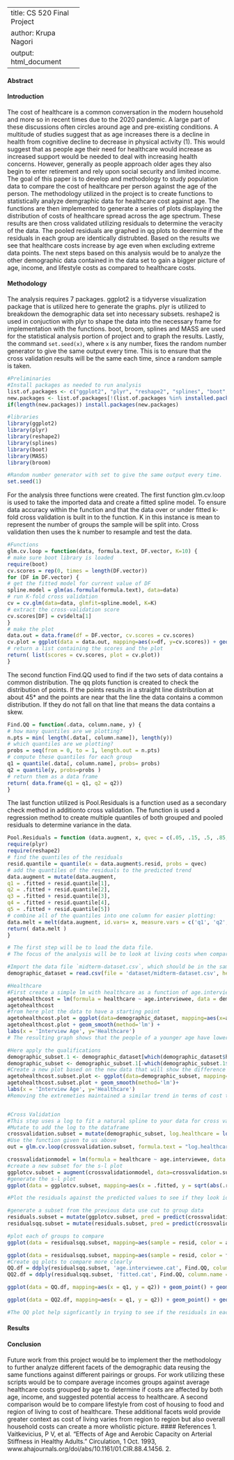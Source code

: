 <style>
 td {
  width: 150px;
}
</style>
---
title: CS 520 Final Project
author: Krupa Nagori
output: html_document
---
#### Abstract
#### Introduction
  The cost of healthcare is a common conversation in the modern household and more so in recent times due to the 2020 pandemic. A large part of these discussions often circles around age and pre-existing conditions. A multitude of studies suggest that as age increases there is a decline in health from cognitive decline to decrease in physical activity (1). This would suggest that as people age their need for healthcare would increase as increased support would be needed to deal with increasing health concerns. However, generally as people approach older ages they also begin to enter retirement and rely upon social security and limited income. The goal of this paper is to develop and methodology to study population data to compare the cost of healthcare per person against the age of the person. 
  The methodology utilized in the project is to create functions to statistically analyze demgraphic data for healthcare cost against age. The functions are then implemented to generate a series of plots displaying the distribution of costs of healthcare spread across the age spectrum. These results are then cross validated utilizing residuals to determine the veracity of the data. The pooled residuals are graphed in qq plots to deermine if the residuals in each group are identically distrubted. Based on the results we see that healthcare costs increase by age even when excluding extreme data points. 
  The next steps based on this analysis would be to analyze the other demographic data contained in the data set to gain a bigger picture of age, income, and lifestyle costs as compared to healthcare costs. 

#### Methodology
The analysis requires 7 packages. ggplot2 is a tidyverse visualization package that is utilized here to generate the graphs. plyr is utilized to breakdown the demographic data set into necessary subsets. reshape2 is used in conjuction with plyr to shape the data into the necessary frame for implementation with the functions. boot, broom, splines and MASS are used for the statistical analysis portion of project and to graph the results. Lastly, the command `set.seed(x)`, where `x` is any number, fixes the random number generator to give the same output every time. This is to ensure that the cross validation results will be the same each time, since a random sample is taken.

```r
#Preliminaries
#Install packages as needed to run analysis
list.of.packages <- c("ggplot2", "plyr", "reshape2", "splines", "boot", "MASS", "broom")
new.packages <- list.of.packages[!(list.of.packages %in% installed.packages()[,"Package"])]
if(length(new.packages)) install.packages(new.packages)

#libraries
library(ggplot2)
library(plyr)
library(reshape2)
library(splines)
library(boot)
library(MASS)
library(broom)

#Random number generator with set to give the same output every time.
set.seed(1)
```
For the analysis three functions were created. The first function glm.cv.loop is used to take the imported data and create a fitted spline model. To ensure data accuracy within the function and that the data over or under fitted k-fold cross validation is built in to the function. K in this instance is mean to represent the number of groups the sample will be split into. Cross validation then uses the k number to resample and test the data. 
```r
#Functions
glm.cv.loop = function(data, formula.text, DF.vector, K=10) {
# make sure boot library is loaded
require(boot) 
cv.scores = rep(0, times = length(DF.vector))
for (DF in DF.vector) {
# get the fitted model for current value of DF
spline.model = glm(as.formula(formula.text), data=data)
# run K-fold cross validation 
cv = cv.glm(data=data, glmfit=spline.model, K=K)
# extract the cross-validation score
cv.scores[DF] = cv$delta[1]
}
# make the plot
data.out = data.frame(df = DF.vector, cv.scores = cv.scores)
cv.plot = ggplot(data = data.out, mapping=aes(x=df, y=cv.scores)) + geom_point() + labs(x='df', title='Cross Validation Scores')
# return a list containing the scores and the plot
return( list(scores = cv.scores, plot = cv.plot))
}  
```
The second function Find.QQ used to find if the two sets of data contains a common distribution. The qq plots function is created to check the distribution of points. If the points results in a straight line distribution at about 45* and the points are near that the line the data contains a common distribution. If they do not fall on that line that means the data contains a skew.
```r
Find.QQ = function(.data, column.name, y) {
# how many quantiles are we plotting?
n.pts = min( length(.data[, column.name]), length(y))
# which quantiles are we plotting?
probs = seq(from = 0, to = 1, length.out = n.pts)
# compute these quantiles for each group
q1 = quantile(.data[, column.name], probs= probs)
q2 = quantile(y, probs=probs )
# return them as a data frame
return( data.frame(q1 = q1, q2 = q2))
}
```
The last function utilized is Pool.Residuals is a function used as a secondary check method in additionto cross validation. The function is used a regression method to create multiple quantiles of both grouped and pooled residuals to determine variance in the data. 
```r
Pool.Residuals = function (data.augment, x, qvec = c(.05, .15, .5, .85, .95)) {
require(plyr)
require(reshape2)
# find the quantiles of the residuals
resid.quantile = quantile(x = data.augment$.resid, probs = qvec)
# add the quantiles of the residuals to the predicted trend
data.augment = mutate(data.augment, 
q1 = .fitted + resid.quantile[1],
q2 = .fitted + resid.quantile[2],                                      
q3 = .fitted + resid.quantile[3],                                      
q4 = .fitted + resid.quantile[4],              
q5 = .fitted + resid.quantile[5])
# combine all of the quantiles into one column for easier plotting:
data.melt = melt(data.augment, id.vars= x, measure.vars = c('q1', 'q2', 'q3', 'q4', 'q5'))
return( data.melt )
}
```

```r

# The first step will be to load the data file. 
# The focus of the analysis will be to look at living costs when compared to age of the interviewee 

#Import the data file `midterm-dataset.csv`, which should be in the same directory as this markdown file (which should also be your working directory). It is a data frame of expenditures by household from the consumer expenditure survey
demographic_dataset = read.csv(file = 'dataset/midterm-dataset.csv', header = TRUE)

#Healthcare
#First create a simple lm with healthcare as a function of age.interviewee
agetohealthcost = lm(formula = healthcare ~ age.interviewee, data = demographic_dataset)
agetohealthcost
#from here plot the data to have a starting point
agetohealthcost.plot = ggplot(data=demographic_dataset, mapping=aes(x=age.interviewee, y=healthcare)) + geom_point()
agetohealthcost.plot + geom_smooth(method='lm') + 
labs(x = 'Interview Age', y='Healthcare')
# The resulting graph shows that the people of a younger age have lower cost of healthcare and as ages increase the healthcare costs appear to increase as well. 

#Here apply the qualifications
demographic_subset.1 <- demographic_dataset[which(demographic_dataset$healthcare > 1),]
demographic_subset <- demographic_subset.1[-which(demographic_subset.1$age.interviewee > 86),]
#Create a new plot based on the new data that will show the difference from before
agetohealthcost.subset.plot <- ggplot(data=demographic_subset, mapping=aes(x=age.interviewee, y=healthcare)) + geom_point()
agetohealthcost.subset.plot + geom_smooth(method='lm')+ 
labs(x = 'Interview Age', y='Healthcare')
#Removing the extremeties maintained a similar trend in terms of cost to age increase similarly


#Cross Validation
#This step uses a log to fit a natural spline to your data for cross validation. 
#Mutate to add the log to the dataframe
crossvalidation.subset = mutate(demographic_subset, log.healthcare = log(healthcare))
#Use the function given to us above
out = glm.cv.loop(crossvalidation.subset, formula.text = "log.healthcare ~ ns(age.interviewee, df=DF)", DF.vector = 1:30)

crossvalidationmodel = lm(formula = healthcare ~ age.interviewee, data = crossvalidation.subset)
#create a new subset for the s-l plot
ggplotcv.subset = augment(crossvalidationmodel, data=crossvalidation.subset)
#generate the s-l plot
ggplot(data = ggplotcv.subset, mapping=aes(x = .fitted, y = sqrt(abs(.resid)))) + geom_point(size = 1) + geom_smooth()

#Plot the residuals against the predicted values to see if they look identically distributed. Divide `age.interviewee` and `.fitted` into groups, and use quantile plots or QQ plots to see if the residuals in each group look identically distributed. Do they?

#generate a subset from the previous data use cut to group data
residuals.subset = mutate(ggplotcv.subset, pred = predict(crossvalidationmodel), resid = resid(crossvalidationmodel), age.interviewee.cat = cut_number(age.interviewee, n = 10))
residualsqq.subset = mutate(residuals.subset, pred = predict(crossvalidationmodel), resid = resid(crossvalidationmodel), fitted.cat = cut_number(.fitted, n = 10))

#plot each of groups to compare
ggplot(data = residualsqq.subset, mapping=aes(sample = resid, color = age.interviewee.cat)) + stat_qq(distribution=qunif) + labs(x = 'quantiles', y = 'residual log healthcare', title = 'Quantile Plot, Residual Log Healthcare')

ggplot(data = residualsqq.subset, mapping=aes(sample = resid, color = fitted.cat)) + stat_qq(distribution=qunif) + labs(x = 'quantiles', y = 'residual log healthcare', title = 'Quantile Plot, Residual Log Healthcare')
#Create qq plots to compare more clearly
QQ.df = ddply(residualsqq.subset, 'age.interviewee.cat', Find.QQ, column.name ="resid", y = residualsqq.subset$resid)
QQ2.df = ddply(residualsqq.subset, 'fitted.cat', Find.QQ, column.name = "resid", y = residualsqq.subset$resid)

ggplot(data = QQ.df, mapping=aes(x = q1, y = q2)) + geom_point() + geom_abline() + facet_wrap('age.interviewee.cat', nrow = 2) + labs(title='QQ Plot, grouped vs pooled residuals')

ggplot(data = QQ2.df, mapping=aes(x = q1, y = q2)) + geom_point() + geom_abline() + facet_wrap('fitted.cat', nrow = 2) + labs(title='QQ Plot, grouped vs pooled residuals')

#The QQ plot help signficantly in trying to see if the residuals in each group look identically distributed.Based on the plot generated the residuals in each group look identically distributed.
```
#### Results
#### Conclusion

Future work from this project would be to implement ther the methodology to further analyze different facets of the demographic data reusing the same functions against different pairings or groups. For work utilizing these scripts would be to compare average incomes groups against average healthcare costs grouped by age to determine if costs are affected by both age, income, and suggested potential access to healthcare. A second comparison would be to compare lifestyle from cost of housing to food and region of living to cost of healthcare. These additional facets wold provide greater context as cost of living varies from region to region but also overall household costs can create a more wholistic picture. 
#### References
1. Vaitkevicius, P V, et al. “Effects of Age and Aerobic Capacity on Arterial Stiffness in Healthy Adults.” Circulation, 1 Oct. 1993, www.ahajournals.org/doi/abs/10.1161/01.CIR.88.4.1456. 
2. 
